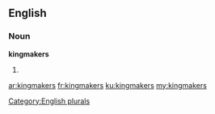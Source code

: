 ==English==

===Noun===
'''kingmakers'''

# {{plural of|[[kingmaker]]}}

[[Category:English plurals]]

[[ar:kingmakers]]
[[fr:kingmakers]]
[[ku:kingmakers]]
[[my:kingmakers]]